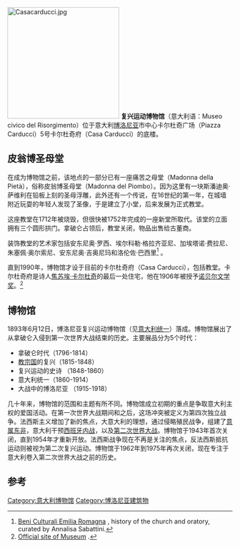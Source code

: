 [[File:Casacarducci.jpg|250px]]
'''复兴运动博物馆'''（意大利语：Museo civico del Risorgimento）位于意大利[[博洛尼亚|博洛尼亚]]市中心卡尔杜奇广场（Piazza Carducci）5号卡尔杜奇府（Casa Carducci）的底楼。

==皮翁博圣母堂==
在成为博物馆之前，该地点的一部分已有一座痛苦之母堂（Madonna della Pietà），俗称皮翁博圣母堂（Madonna del Piombo）。因为这里有一块斯潘迪奥·萨维利在铅板上刻的圣母浮雕，此外还有一个传说，在16世纪的第一年，在城墙附近玩耍的年轻人发现了圣像，于是建立了小堂，后来发展为正式教堂。

这座教堂在1712年被烧毁，但很快被1752年完成的一座新堂所取代。该堂的立面拥有三个圆形拱门。拿破仑占领后，教堂关闭，物品出售给古董商。

装饰教堂的艺术家包括安东尼奥·罗西、埃尔科勒·格拉齐亚尼、加埃塔诺·费拉尼、朱塞佩·奥尔索尼、安东尼奥·吉奥尼玛和洛伦佐·巴西里<ref>[http://www.emiliaromagna.beniculturali.it/index.php?it/108/ricerca-itinerari/7/86 Beni Culturali Emilia Romagna] {{Wayback|url=http://www.emiliaromagna.beniculturali.it/index.php?it%2F108%2Fricerca-itinerari%2F7%2F86 |date=20190517082354 }}, history of the church and oratory, curated by Annalisa Sabattini.</ref> 
。

直到1990年，博物馆才设于目前的卡尔杜奇府（Casa Carducci），包括教堂。卡尔杜奇府是诗人[[焦苏埃·卡尔杜奇|焦苏埃·卡尔杜奇]]的最后一处住宅，他在1906年被授予[[诺贝尔文学奖|诺贝尔文学奖]]。<ref>[http://www.comune.bologna.it/risorgimento/introduzione/47649 Official site of Museum] {{Wayback|url=http://www.comune.bologna.it/risorgimento/introduzione/47649 |date=20200218195041 }}.</ref>

==博物馆==
1893年6月12日，博洛尼亚复兴运动博物馆（见[[意大利统一|意大利统一]]）落成。博物馆展出了从拿破仑入侵到第一次世界大战结束的历史。主要展品分为5个时代：
*拿破仑时代（1796-1814）
*[[教宗国|教宗国]]的复兴（1815-1848）
*复兴运动的史诗 （1848-1860）
*意大利统一（1860-1914）
*大战中的博洛尼亚 （1915-1918）

几十年来，博物馆的范围和主题有所不同。博物馆成立初期的重点是争取意大利主权的爱国活动。在第一次世界大战期间和之后，这场冲突被定义为第四次独立战争。法西斯主义增加了新的焦点，大意大利的理想，通过侵略殖民战争，组建了[[意属东非|意属东非]]，意大利干预[[西班牙内战|西班牙内战]]，以及[[第二次世界大战|第二次世界大战]]。博物馆于1943年首次关闭，直到1954年才重新开放。法西斯战争现在不再是关注的焦点，反法西斯抵抗运动则被视为第二次复兴运动。博物馆于1962年到1975年再次关闭，现在专注于意大利卷入第二次世界大战之前的历史。

==参考==
{{reflist}}
{{coord|44.4882|11.3574|type:landmark_region:IT|display=title}}
[[Category:意大利博物馆|Category:意大利博物馆]]
[[Category:博洛尼亚建筑物|Category:博洛尼亚建筑物]]